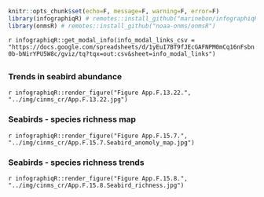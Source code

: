 ```r
knitr::opts_chunk$set(echo=F, message=F, warning=F, error=F)
library(infographiqR) # remotes::install_github("marinebon/infographiqR") 
library(onmsR) # remotes::install_github("noaa-onms/onmsR")
```

`r infographiqR::get_modal_info(info_modal_links_csv = "https://docs.google.com/spreadsheets/d/1yEuI7BT9fJEcGAFNPM0mCq16nFsbn0b-bNirYPU5W8c/gviz/tq?tqx=out:csv&sheet=info_modal_links")`

## {.tabset}

### Trends in seabird abundance

`r infographiqR::render_figure("Figure App.F.13.22.", "../img/cinms_cr/App.F.13.22.jpg")`

### Seabirds - species richness map

`r infographiqR::render_figure("Figure App.F.15.7.", "../img/cinms_cr/App.F.15.7.Seabird_anomoly_map.jpg")`

### Seabirds - species richness trends

`r infographiqR::render_figure("Figure App.F.15.8.", "../img/cinms_cr/App.F.15.8.Seabird_richness.jpg")`
